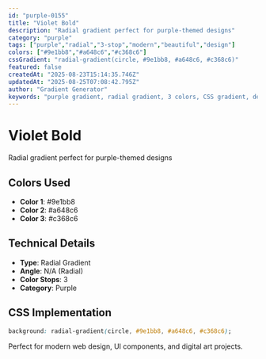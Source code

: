 ```yaml
---
id: "purple-0155"
title: "Violet Bold"
description: "Radial gradient perfect for purple-themed designs"
category: "purple"
tags: ["purple","radial","3-stop","modern","beautiful","design"]
colors: ["#9e1bb8","#a648c6","#c368c6"]
cssGradient: "radial-gradient(circle, #9e1bb8, #a648c6, #c368c6)"
featured: false
createdAt: "2025-08-23T15:14:35.746Z"
updatedAt: "2025-08-25T07:08:42.795Z"
author: "Gradient Generator"
keywords: "purple gradient, radial gradient, 3 colors, CSS gradient, design, #9e1bb8, #a648c6, #c368c6"
---
```


# Violet Bold

Radial gradient perfect for purple-themed designs

## Colors Used
- **Color 1**: #9e1bb8
- **Color 2**: #a648c6
- **Color 3**: #c368c6

## Technical Details
- **Type**: Radial Gradient
- **Angle**: N/A (Radial)
- **Color Stops**: 3
- **Category**: Purple

## CSS Implementation
```css
background: radial-gradient(circle, #9e1bb8, #a648c6, #c368c6);
```

Perfect for modern web design, UI components, and digital art projects.
